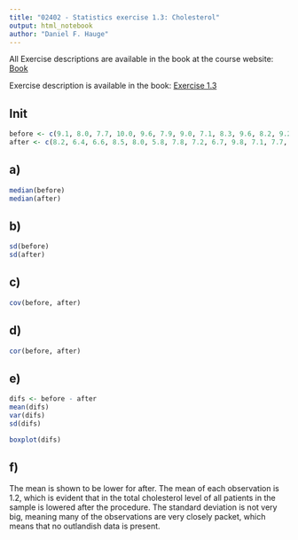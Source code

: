 ```yaml
---
title: "02402 - Statistics exercise 1.3: Cholesterol"
output: html_notebook
author: "Daniel F. Hauge"
---
```


All Exercise descriptions are available in the book at the course website: [Book](https://02402.compute.dtu.dk/enotes/book-IntroStatistics)

Exercise description is available in the book: [Exercise 1.3](https://02402.compute.dtu.dk/enotes/book-IntroStatistics#DV%3aexc%3acholesterol)


## Init

```r
before <- c(9.1, 8.0, 7.7, 10.0, 9.6, 7.9, 9.0, 7.1, 8.3, 9.6, 8.2, 9.2, 7.3, 8.5, 9.5)
after <- c(8.2, 6.4, 6.6, 8.5, 8.0, 5.8, 7.8, 7.2, 6.7, 9.8, 7.1, 7.7, 6.0, 6.6, 8.4)
```

## a) 


```r
median(before)
median(after)

```
## b)
```r
sd(before)
sd(after)
```
## c)
```r
cov(before, after)
```
## d)

```r
cor(before, after)

```
## e)

```r
difs <- before - after
mean(difs)
var(difs)
sd(difs)
```
```r
boxplot(difs)
```

## f)

The mean is shown to be lower for after. The mean of each observation is 1.2, which is evident that in the total cholesterol level of all patients in the sample is lowered after the procedure. The standard deviation is not very big, meaning many of the observations are very closely packet, which means that no outlandish data is present.
